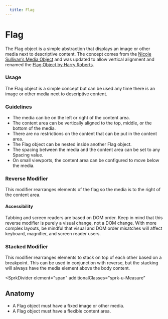 ```yaml
---
  title: Flag
---
```


# Flag

The Flag object is a simple abstraction that displays an
image or other media next to descriptive content.
The concept comes from the
[Nicole Sullivan’s Media Object](http://www.stubbornella.org/content/2010/06/25/the-media-object-saves-hundreds-of-lines-of-code/)
and was updated to allow vertical
alignment and renamed the
[Flag Object by Harry Roberts](https://csswizardry.com/2013/05/the-flag-object/).

<ComponentPreview
  componentName="flag--default-story"
  hasHTML
/>

### Usage

The Flag object is a simple concept but can
be used any time there is an image or other
media next to descriptive content.

### Guidelines

- The media can be on the left or right of the content area.
- The content area can be vertically aligned
to the top, middle, or the bottom of the media.
- There are no restrictions on the content
that can be put in the content area.
- The Flag object can be nested inside another Flag object.
- The spacing between the media and the content
area can be set to any Spacing value.
- On small viewports, the content area
can be configured to move below the media.

### Reverse Modifier
This modifier rearranges elements of the flag so the media is to the right of the content area.
#### Accessibility
Tabbing and screen readers are based on DOM order. Keep in mind that this reverse modifier is purely a visual change, not a DOM change. With more complex layouts, be mindful that visual and DOM order misatches will affect keyboard, magnifier, and screen reader users.
<ComponentPreview
  componentName="flag--reverse"
  hasHTML
/>

### Stacked Modifier
This modifier rearranges elements to stack on top of each other based on a breakpoint.
This can be used in conjunction with reverse, but the stacking will always have the media element above the body content.
<ComponentPreview
  componentName="flag--stacked"
  hasHTML
/>

<SprkDivider
 element="span"
 additionalClasses="sprk-u-Measure"
></SprkDivider>

## Anatomy

- A Flag object must have a fixed image or other media.
- A Flag object must have a flexible content area.
